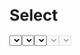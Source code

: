 

<Meta title="Design System|Select" component={Select} />

# Select

<Preview>
  <Story name="default">
    <Select items={[{ value: 'foo' }, { value: 'bar' }, { value: 'baz' }]} />
  </Story>
</Preview>

<Props of={Select} />

## Usage

Select represents a control that provides a menu of options.

### Error

<Preview>
  <Story name="error">
    <Select
      items={[{ value: 'foo' }, { value: 'bar' }, { value: 'baz' }]}
      error
    />
  </Story>
</Preview>

### Loading

<Preview>
  <Story name="loading">
    <Select
      items={[{ value: 'foo' }, { value: 'bar' }, { value: 'baz' }]}
      loading
    />
  </Story>
</Preview>

### Disabled

<Preview>
  <Story name="disabled">
    <Select
      items={[{ value: 'foo' }, { value: 'bar' }, { value: 'baz' }]}
      disabled
    />
  </Story>
</Preview>

### Playground

Experiment with this story with Knobs addon in Canvas mode.

<Story name="knobs" decorators={[withKnobs]}>
  <Select
    label="Label"
    loading={boolean('loading')}
    disabled={boolean('disabled')}
    error={boolean('error')}
    resetIcon={boolean('resetIcon')}
    items={[{ value: 'foo' }, { value: 'bar' }, { value: 'baz' }]}
  />
</Story>
